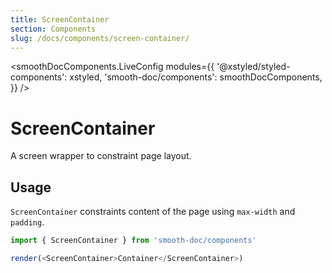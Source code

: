 ```yaml
---
title: ScreenContainer
section: Components
slug: /docs/components/screen-container/
---
```



<smoothDocComponents.LiveConfig
  modules={{
    '@xstyled/styled-components': xstyled,
    'smooth-doc/components': smoothDocComponents,
  }}
/>

# ScreenContainer

A screen wrapper to constraint page layout.

<carbon-ad />

## Usage

`ScreenContainer` constraints content of the page using `max-width` and `padding`.

```js live noInline
import { ScreenContainer } from 'smooth-doc/components'

render(<ScreenContainer>Container</ScreenContainer>)
```
